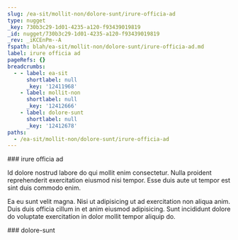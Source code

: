 ```yaml
---
slug: /ea-sit/mollit-non/dolore-sunt/irure-officia-ad
type: nugget
_key: 730b3c29-1d01-4235-a120-f93439019819
_id: nugget/730b3c29-1d01-4235-a120-f93439019819
_rev: _iKCEnPm--A
fspath: blah/ea-sit/mollit-non/dolore-sunt/irure-officia-ad.md
label: irure officia ad
pageRefs: {}
breadcrumbs:
  - - label: ea-sit
      shortlabel: null
      _key: '12411968'
    - label: mollit-non
      shortlabel: null
      _key: '12412666'
    - label: dolore-sunt
      shortlabel: null
      _key: '12412678'
paths:
  - /ea-sit/mollit-non/dolore-sunt/irure-officia-ad
---
```


<NuggetArea>
<Nugget slug="/ea-sit/mollit-non/dolore-sunt/irure-officia-ad" type="nugget" _key="730b3c29-1d01-4235-a120-f93439019819" _id="nugget/730b3c29-1d01-4235-a120-f93439019819" _rev="_iKCEnPm--A" fspath="blah/ea-sit/mollit-non/dolore-sunt/irure-officia-ad.md" label="irure officia ad" paths="/ea-sit/mollit-non/dolore-sunt/irure-officia-ad">
<NuggetBody>
### irure officia ad

Id dolore nostrud labore do qui mollit enim consectetur. Nulla proident reprehenderit exercitation eiusmod nisi tempor. Esse duis aute ut tempor est sint duis commodo enim.

Ea eu sunt velit magna. Nisi ut adipisicing ut ad exercitation non aliqua anim. Duis duis officia cillum in et anim eiusmod adipisicing. Sunt incididunt dolore do voluptate exercitation in dolor mollit tempor aliquip do.

</NuggetBody>
<Breadcrumbs>
<Crumbs>
<Crumb _key="12411968" label="ea-sit" /><Crumb _key="12412666" label="mollit-non" /><Crumb _key="12412678" label="dolore-sunt" />
</Crumbs>
</Breadcrumbs>
</Nugget>

<NuggetsInbound>
</NuggetsInbound>
<NuggetsOutbound>
</NuggetsOutbound>
</NuggetArea>
<PassagesInbound>
<Passage direction="inbound" type="passage" _key="12412678" _id="passage/12412678" _rev="_iKCEnPm---" label="dolore-sunt" passage="dolore-sunt" fspath="blah/ea-sit/mollit-non/dolore-sunt" paths="/ea-sit/mollit-non/dolore-sunt" slug="/ea-sit/mollit-non/dolore-sunt">
<NuggetBody>
### dolore-sunt

</NuggetBody>
<Breadcrumbs>
<Crumbs>
<Crumb _key="12411968" label="ea-sit" /><Crumb _key="12412666" label="mollit-non" />
</Crumbs>
</Breadcrumbs>
</Passage>

</PassagesInbound>
<PassagesOutbound>
</PassagesOutbound>